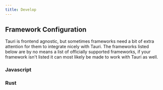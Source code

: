 ```yaml
---
title: Develop
---
```



## Framework Configuration

Tauri is frontend agnostic, but sometimes frameworks need a bit of extra attention for them to integrate
nicely with Tauri. The frameworks listed below are by no means a list of officially supported frameworks,
if your framework isn't listed it can most likely be made to work with Tauri as well.

<LinkCard
	title="Frontend agnostic"
	href="/2/guide/framework/frontend-agnostic"
/>

### Javascript

<CardGrid>
	<LinkCard title="Next.js" href="/2/guide/framework/nextjs" />
	<LinkCard title="Nuxt" href="/2/guide/framework/nuxt" />
	<LinkCard title="Qwik" href="/2/guide/framework/qwik" />
	<LinkCard title="SvelteKit" href="/2/guide/framework/sveltekit" />
	<LinkCard title="Vite" href="/2/guide/framework/vite" />
	<LinkCard title="Webpack" href="/2/guide/framework/webpack" />
</CardGrid>

### Rust

<CardGrid>
	<LinkCard title="Trunk" href="/2/guide/framework/trunk" />
	<LinkCard title="Yew" href="/2/guide/framework/yew" />
	<LinkCard title="Sycamore" href="/2/guide/framework/sycamore" />
	<LinkCard title="Leptos" href="/2/guide/framework/leptos" />
</CardGrid>
